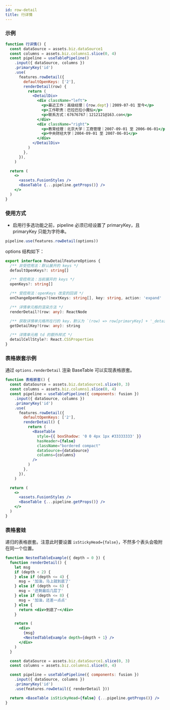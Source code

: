 ```yaml
---
id: row-detail
title: 行详情
---
```


### 示例

```jsx live
function 行详情() {
  const dataSource = assets.biz.dataSource1
  const columns = assets.biz.columns1.slice(0, 4)
  const pipeline = useTablePipeline()
    .input({ dataSource, columns })
    .primaryKey('id')
    .use(
      features.rowDetail({
        defaultOpenKeys: ['2'],
        renderDetail(row) {
          return (
            <DetailDiv>
              <div className="left">
                <p>最近工作：高级经理｜{row.dept}｜2009-07-01 至今</p>
                <p>工作职责：巴拉巴拉小魔仙</p>
                <p>联系方式：67676767｜1212121@163.con</p>
              </div>
              <div className="right">
                <p>教育经理：北京大学｜工商管理｜2007-09-01 至 2006-06-01</p>
                <p>中央财经大学｜2004-09-01 至 2007-06-01</p>
              </div>
            </DetailDiv>
          )
        },
      }),
    )

  return (
    <>
      <assets.FusionStyles />
      <BaseTable {...pipeline.getProps()} />
    </>
  )
}
```

### 使用方式

- 启用行多选功能之前，pipeline 必须已经设置了 primaryKey，且 primaryKey 只能为字符串。

```jsx
pipeline.use(features.rowDetail(options))
```

options 结构如下：

```ts
export interface RowDetailFeatureOptions {
  /** 非受控用法：默认展开的 keys */
  defaultOpenKeys?: string[]

  /** 受控用法：当前展开的 keys */
  openKeys?: string[]

  /** 受控用法：openKeys 改变的回调 */
  onChangeOpenKeys?(nextKeys: string[], key: string, action: 'expand' | 'collapse'): void

  /** 详情单元格的渲染方法 */
  renderDetail?(row: any): ReactNode

  /** 获取详情单元格所在行的 key，默认为 `(row) => row[primaryKey] + '_detail'` */
  getDetailKey?(row: any): string

  /** 详情单元格 td 的额外样式 */
  detailCellStyle?: React.CSSProperties
}
```

### 表格嵌套示例

通过 `options.renderDetail` 渲染 BaseTable 可以实现表格嵌套。

```jsx live
function 表格嵌套() {
  const dataSource = assets.biz.dataSource1.slice(0, 3)
  const columns = assets.biz.columns1.slice(0, 4)
  const pipeline = useTablePipeline({ components: fusion })
    .input({ dataSource, columns })
    .primaryKey('id')
    .use(
      features.rowDetail({
        defaultOpenKeys: ['2'],
        renderDetail() {
          return (
            <BaseTable
              style={{ boxShadow: '0 0 4px 1px #33333333' }}
              hasHeader={false}
              className="bordered compact"
              dataSource={dataSource}
              columns={columns}
            />
          )
        },
      }),
    )

  return (
    <>
      <assets.FusionStyles />
      <BaseTable {...pipeline.getProps()} />
    </>
  )
}
```

### 表格套娃

递归的表格嵌套。注意此时要设置 `isStickyHead={false}`，不然多个表头会吸附在同一个位置。

```jsx live
function NestedTableExample({ depth = 0 }) {
  function renderDetail() {
    let msg
    if (depth < 2) {
    } else if (depth <= 4) {
      msg = '加油，马上就到底了'
    } else if (depth <= 6) {
      msg = '还剩最后几层了'
    } else if (depth <= 8) {
      msg = '加油，还差一点点'
    } else {
      return <div>到底了~</div>
    }

    return (
      <div>
        {msg}
        <NestedTableExample depth={depth + 1} />
      </div>
    )
  }

  const dataSource = assets.biz.dataSource1.slice(0, 3)
  const columns = assets.biz.columns1.slice(0, 4)

  const pipeline = useTablePipeline({ components: fusion })
    .input({ dataSource, columns })
    .primaryKey('id')
    .use(features.rowDetail({ renderDetail }))

  return <BaseTable isStickyHead={false} {...pipeline.getProps()} />
}
```
